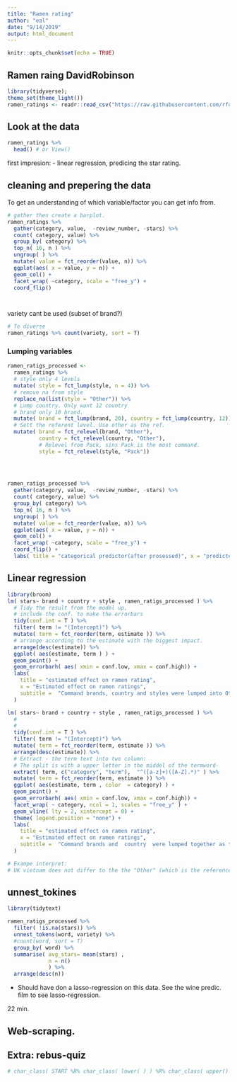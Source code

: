 ```yaml
---
title: "Ramen rating"
author: "eal"
date: "9/14/2019"
output: html_document
---
```


```r
knitr::opts_chunk$set(echo = TRUE)
```

## Ramen raing DavidRobinson

```r

library(tidyverse);
theme_set(theme_light())
ramen_ratings <- readr::read_csv("https://raw.githubusercontent.com/rfordatascience/tidytuesday/master/data/2019/2019-06-04/ramen_ratings.csv")
```

## Look at the data

```r
ramen_ratings %>% 
  head() # or View()
```

first impresion:
- linear regression, predicing the star rating.

## cleaning and prepering the data

To get an understanding of which variable/factor you can get info from.


```r
# gather then create a barplot.
ramen_ratings %>% 
  gather(category, value,  -review_number, -stars) %>% 
  count( category, value) %>% 
  group_by( category) %>% 
  top_n( 16, n ) %>% 
  ungroup( ) %>% 
  mutate( value = fct_reorder(value, n)) %>% 
  ggplot(aes( x = value, y = n)) + 
  geom_col() + 
  facet_wrap( ~category, scale = "free_y") + 
  coord_flip()




```

variety cant be used (subset of brand?)
```r
# To diverse 
ramen_ratings %>% count(variety, sort = T)


```

### Lumping variables

```r

ramen_ratigs_processed <-   
  ramen_ratings %>% 
  # style only 4 levels
  mutate( style = fct_lump(style, n = 4)) %>%
  # remove na from style
  replace_na(list(style = "Other")) %>% 
  # Lump country. Only want 12 country
  # brand only 10 brand.
  mutate( brand = fct_lump(brand, 20), country = fct_lump(country, 12)) %>% 
  # Sett the referent level. Use other as the ref.
  mutate( brand = fct_relevel(brand, "Other"),
          country = fct_relevel(country, "Other"),
          # Relevel from Pack, sins Pack is the most command.
          style = fct_relevel(style, "Pack")) 
  


  
ramen_ratigs_processed %>% 
  gather(category, value,  -review_number, -stars) %>% 
  count( category, value) %>% 
  group_by( category) %>% 
  top_n( 16, n ) %>% 
  ungroup( ) %>% 
  mutate( value = fct_reorder(value, n)) %>% 
  ggplot(aes( x = value, y = n)) + 
  geom_col() + 
  facet_wrap( ~category, scale = "free_y") + 
  coord_flip() +
  labs( title = "categorical predictor(after prosessed)", x = "predicter", y  = "count")


```


## Linear regression

```r
library(broom)
lm( stars~ brand + country + style , ramen_ratigs_processed ) %>% 
  # Tidy the result from the model up, 
  # include the conf. to make the errorbars
  tidy(conf.int = T ) %>%
  filter( term != "(Intercept)") %>% 
  mutate( term = fct_reorder(term, estimate )) %>% 
  # arrange according to the estimate with the biggest impact.
  arrange(desc(estimate)) %>% 
  ggplot( aes(estimate, term ) ) + 
  geom_point() +
  geom_errorbarh( aes( xmin = conf.low, xmax = conf.high)) +
  labs(
    title = "estimated effect on ramen rating",
    x = "Estimated effect on ramen ratings",
    subtitle =  "Command brands, country and styles were lumped into Other"
  )


```



```r
lm( stars~ brand + country + style , ramen_ratigs_processed ) %>% 
  #
  #
  tidy(conf.int = T ) %>%
  filter( term != "(Intercept)") %>% 
  mutate( term = fct_reorder(term, estimate )) %>% 
  arrange(desc(estimate)) %>% 
  # Extract - the term text into two column:
  # The split is with a upper letter in the middel of the termword-
  extract( term, c("category", "term"),  "^([a-z]+)([A-Z].*)" ) %>% 
  mutate( term = fct_reorder(term, estimate )) %>% 
  ggplot( aes(estimate, term , color  = category) ) + 
  geom_point() +
  geom_errorbarh( aes( xmin = conf.low, xmax = conf.high)) +
  facet_wrap( ~ category, ncol = 1, scales = "free_y" ) +
  geom_vline( lty = 2, xintercept = 0) +
  theme( legend.position = "none") +
  labs(
    title = "estimated effect on ramen rating",
    x = "Estimated effect on ramen ratings",
    subtitle =  "Command brands and  country  were lumped together as the referance level. " 
  )

# Exampe interpret:
# UK vietnam does not differ to the the "Other" (which is the reference level).

```

## unnest_tokines


```r
library(tidytext)

ramen_ratigs_processed %>% 
  filter( !is.na(stars)) %>% 
  unnest_tokens(word, variety) %>% 
  #count(word, sort = T)
  group_by( word) %>% 
  summarise( avg_stars= mean(stars) ,
             n = n()
             ) %>% 
  arrange(desc(n))


```

 - Should have don a lasso-regression on this data.  See the wine predic. film to see lasso-regression. 

22 min.

## Web-scraping.





## Extra: rebus-quiz


```r
# char_class( START %R% char_class( lower( ) ) %R% char_class( upper() )%R% ANY_CHAR )
```




